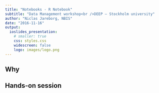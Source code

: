 ```yaml
---
title: "Notebooks - R Notebook"
subtitle: "Data Management workshop<br />DEEP – Stockholm university"
author: "Niclas Jareborg, NBIS"
date: "2016-11-16"
output:
  ioslides_presentation:
    # smaller: true
    css: styles.css
    widescreen: false
    logo: images/logo.png
---
```


## Why

## Hands-on session
